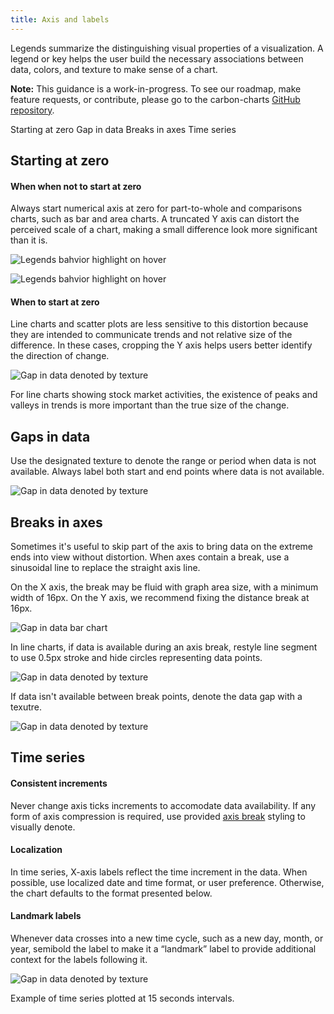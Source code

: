 ```yaml
---
title: Axis and labels
---
```


<PageDescription>

Legends summarize the distinguishing visual properties of a visualization. A legend or key helps the user build the necessary associations between data, colors, and texture to make sense of a chart.

</PageDescription>

<InlineNotification>

**Note:** This guidance is a work-in-progress. To see our roadmap, make feature requests, or contribute, please go to the carbon-charts [GitHub repository](https://github.com/carbon-design-system/carbon-charts).

</InlineNotification>

<AnchorLinks>

<AnchorLink>Starting at zero</AnchorLink>
<AnchorLink>Gap in data</AnchorLink>
<AnchorLink>Breaks in axes</AnchorLink>
<AnchorLink>Time series</AnchorLink>

</AnchorLinks>

## Starting at zero

#### When when not to start at zero

Always start numerical axis at zero for part-to-whole and comparisons charts, such as bar and area charts. A truncated Y axis can distort the perceived scale of a chart, making a small difference look more significant than it is.

<Row>
<Column  colLg={4} colMd={4} colSm={4}>
<DoDontExample type="do" caption="For bar charts, the numerical axis should start at zero.">

![Legends bahvior highlight on hover](images/axislabel-zero-a.png)

</DoDontExample>

</Column>
<Column  colLg={4} colMd={4} colSm={4}>

<DoDontExample type="dont" caption="When an axis starts at non-zero, percentage differences between bars are exaggerated.">

![Legends bahvior highlight on hover](images/axislabel-zero-b.png)

</DoDontExample>

</Column>
</Row>

#### When to start at zero

Line charts and scatter plots are less sensitive to this distortion because they are intended to communicate trends and not relative size of the difference. In these cases, cropping the Y axis helps users better identify the direction of change.

<Row>
<Column  colLg={8} colMd={4} colSm={4}>

![Gap in data denoted by texture](images/axislabel-zero-c.png)

<Caption>
  For line charts showing stock market activities, the existence of peaks and
  valleys in trends is more important than the true size of the change.
</Caption>

</Column>
</Row>

## Gaps in data

Use the designated texture to denote the range or period when data is not available. Always label both start and end points where data is not available.

<Row>
<Column  colLg={8} colMd={4} colSm={4}>

![Gap in data denoted by texture](images/axislabel-gap.png)

</Column>
</Row>

## Breaks in axes

Sometimes it's useful to skip part of the axis to bring data on the extreme ends into view without distortion. When axes contain a break, use a sinusoidal line to replace the straight axis line.

On the X axis, the break may be fluid with graph area size, with a minimum width of 16px. On the Y axis, we recommend fixing the distance break at 16px.

<Row>
<Column  colLg={8} colMd={4} colSm={4}>

![Gap in data bar chart](images/axislabel-break-3.png)

</Column>
</Row>

In line charts, if data is available during an axis break, restyle line segment to use 0.5px stroke and hide circles representing data points.

<Row>
<Column  colLg={8} colMd={4} colSm={4}>

![Gap in data denoted by texture](images/axislabel-break-1.png)

</Column>
</Row>

If data isn't available between break points, denote the data gap with a texutre.

<Row>
<Column  colLg={8} colMd={4} colSm={4}>

![Gap in data denoted by texture](images/axislabel-break-2.png)

</Column>
</Row>

## Time series

#### Consistent increments

Never change axis ticks increments to accomodate data availability. If any form of axis compression is required, use provided [axis break](#breaks-in-axes) styling to visually denote.

#### Localization

In time series, X-axis labels reflect the time increment in the data. When possible, use localized date and time format, or user preference. Otherwise, the chart defaults to the format presented below.

#### Landmark labels

Whenever data crosses into a new time cycle, such as a new day, month, or year, semibold the label to make it a “landmark” label to provide additional context for the labels following it.

<Row>
<Column  colLg={12} colMd={4} colSm={4}>

![Gap in data denoted by texture](images/axislabel-timeseries.png)

<Caption>Example of time series plotted at 15 seconds intervals.</Caption>

</Column>
</Row>
